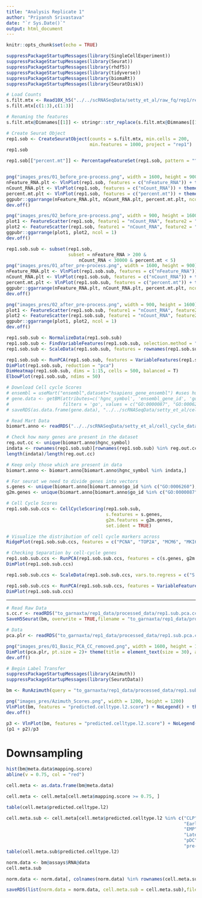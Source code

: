 ```yaml
---
title: "Analysis Replicate 1"
author: "Priyansh Srivastava"
date: "`r Sys.Date()`"
output: html_document
---
```


```r
knitr::opts_chunk$set(echo = TRUE)
```

```r
suppressPackageStartupMessages(library(SingleCellExperiment))
suppressPackageStartupMessages(library(Seurat))
suppressPackageStartupMessages(library(rhdf5))
suppressPackageStartupMessages(library(tidyverse))
suppressPackageStartupMessages(library(biomaRt))
suppressPackageStartupMessages(library(SeuratDisk))
```

```r
# Load Counts
s.filt.mtx <- Read10X_h5("../../scRNASeqData/setty_et_al/raw_fq/rep1/rep1/outs/filtered_feature_bc_matrix.h5")
s.filt.mtx[c(1:3),c(1:3)]

# Renaming the features
s.filt.mtx@Dimnames[[1]] <- stringr::str_replace(s.filt.mtx@Dimnames[[1]], "_", "-")
```

```r
# Create Seurat Object
rep1.sob <- CreateSeuratObject(counts = s.filt.mtx, min.cells = 200,
                               min.features = 1000, project = "rep1") 
rep1.sob
```

```r
rep1.sob[["percent.mt"]] <- PercentageFeatureSet(rep1.sob, pattern = "^MT-")


png("images_pres/01_before_pre-process.png", width = 1600, height = 900)
nFeature_RNA.plt <- VlnPlot(rep1.sob, features = c("nFeature_RNA")) + theme(title = element_text(size = 30), axis.text = element_text(size = 30), legend.position = "none")
nCount_RNA.plt <- VlnPlot(rep1.sob, features = c("nCount_RNA")) + theme(title = element_text(size = 30), axis.text = element_text(size = 30), legend.position = "none")
percent.mt.plt <- VlnPlot(rep1.sob, features = c("percent.mt")) + theme(title = element_text(size = 30), axis.text = element_text(size = 30), legend.position = "none")
ggpubr::ggarrange(nFeature_RNA.plt, nCount_RNA.plt, percent.mt.plt, ncol = 3)
dev.off()

png("images_pres/02_before_pre-process.png", width = 900, height = 1600)
plot1 <- FeatureScatter(rep1.sob, feature1 = "nCount_RNA", feature2 = "percent.mt")+ theme(title = element_text(size = 30), axis.text = element_text(size = 25), legend.position = "none")
plot2 <- FeatureScatter(rep1.sob, feature1 = "nCount_RNA", feature2 = "nFeature_RNA") + geom_smooth(method = "lm", formula = "y~x")+ theme(title = element_text(size = 30), axis.text = element_text(size = 25), legend.position = "none")
ggpubr::ggarrange(plot1, plot2, ncol = 1)
dev.off()

```

```r
rep1.sob.sub <- subset(rep1.sob, 
                       subset = nFeature_RNA > 200 &
                           nCount_RNA < 30000 & percent.mt < 5)
png("images_pres/01_after_pre-process.png", width = 1600, height = 900)
nFeature_RNA.plt <- VlnPlot(rep1.sob.sub, features = c("nFeature_RNA")) + theme(title = element_text(size = 30), axis.text = element_text(size = 30), legend.position = "none")
nCount_RNA.plt <- VlnPlot(rep1.sob.sub, features = c("nCount_RNA")) + theme(title = element_text(size = 30), axis.text = element_text(size = 30), legend.position = "none")
percent.mt.plt <- VlnPlot(rep1.sob.sub, features = c("percent.mt")) + theme(title = element_text(size = 30), axis.text = element_text(size = 30), legend.position = "none")
ggpubr::ggarrange(nFeature_RNA.plt, nCount_RNA.plt, percent.mt.plt, ncol = 3)
dev.off()

png("images_pres/02_after_pre-process.png", width = 900, height = 1600)
plot1 <- FeatureScatter(rep1.sob.sub, feature1 = "nCount_RNA", feature2 = "percent.mt")+ theme(title = element_text(size = 30), axis.text = element_text(size = 25), legend.position = "none")
plot2 <- FeatureScatter(rep1.sob.sub, feature1 = "nCount_RNA", feature2 = "nFeature_RNA") + geom_smooth(method = "lm", formula = "y~x")+ theme(title = element_text(size = 30), axis.text = element_text(size = 25), legend.position = "none")
ggpubr::ggarrange(plot1, plot2, ncol = 1)
dev.off()

```

```r
rep1.sob.sub <- NormalizeData(rep1.sob.sub)
rep1.sob.sub <- FindVariableFeatures(rep1.sob.sub, selection.method = "vst")
rep1.sob.sub <- ScaleData(rep1.sob.sub, features = rownames(rep1.sob.sub))
```

```r
rep1.sob.sub <- RunPCA(rep1.sob.sub, features = VariableFeatures(rep1.sob.sub))
DimPlot(rep1.sob.sub, reduction = "pca")
DimHeatmap(rep1.sob.sub, dims = 1:15, cells = 500, balanced = T)
ElbowPlot(rep1.sob.sub, ndims = 50)
```

```r
# Download Cell cycle Scores
# ensembl = useMart("ensembl",dataset="hsapiens_gene_ensembl") #uses human ensembl annotations
# gene.data <- getBM(attributes=c('hgnc_symbol', 'ensembl_gene_id', 'go_id'),
#                    filters = 'go', values = c("GO:0000087", "GO:0006260", "GO:0048285", "GO:0000279", "GO:0007059"), mart = ensembl)
# saveRDS(as.data.frame(gene.data), "../../scRNASeqData/setty_et_al/cell_cycle_data.mart")

# Read Mart Data
biomart.anno <- readRDS("../../scRNASeqData/setty_et_al/cell_cycle_data.mart")

# Check how many genes are present in the dataset
reg.out.cc <- unique(biomart.anno$hgnc_symbol)
indata <- rownames(rep1.sob.sub)[rownames(rep1.sob.sub) %in% reg.out.cc]
length(indata)/length(reg.out.cc)

# Keep only those which are present in data
biomart.anno <- biomart.anno[biomart.anno$hgnc_symbol %in% indata,]

# For seurat we need to divide genes into vectors
s.genes <- unique(biomart.anno[biomart.anno$go_id %in% c("GO:0006260"), "hgnc_symbol"])
g2m.genes <- unique(biomart.anno[biomart.anno$go_id %in% c("GO:0000087", "GO:0000279", "GO:0007059", "GO:0048285"), "hgnc_symbol"])

# Cell Cycle Scores
rep1.sob.sub.ccs <- CellCycleScoring(rep1.sob.sub, 
                                     s.features = s.genes,
                                     g2m.features = g2m.genes,
                                     set.ident = TRUE)

# Visualize the distribution of cell cycle markers across
RidgePlot(rep1.sob.sub.ccs, features = c("PCNA", "TOP2A", "MCM6", "MKI67"), ncol = 2)

# Checking Separation by cell-cycle genes
rep1.sob.sub.ccs <- RunPCA(rep1.sob.sub.ccs, features = c(s.genes, g2m.genes))
DimPlot(rep1.sob.sub.ccs)

rep1.sob.sub.ccs <- ScaleData(rep1.sob.sub.ccs, vars.to.regress = c("S.Score", "G2M.Score"), features = rownames(rep1.sob.sub.ccs))

rep1.sob.sub.ccs <- RunPCA(rep1.sob.sub.ccs, features = VariableFeatures(rep1.sob.sub.ccs), nfeatures.print = 10)
DimPlot(rep1.sob.sub.ccs)
```

---

```r
# Read Raw Data
s.cc.r <- readRDS("to_garnaxta/rep1_data/processed_data/rep1.sub.pca.cc.removed.RDS")
SaveH5Seurat(bm, overwrite = TRUE,filename = "to_garnaxta/rep1_data/processed_data/rep1.processed.anno")

# Data 
pca.plr <- readRDS("to_garnaxta/rep1_data/processed_data/rep1.sub.pca.cc.removed.RDS")

png("images_pres/01_Basic_PCA_CC_removed.png", width = 1600, height = 1600)
DimPlot(pca.plr, pt.size = 2)+ theme(title = element_text(size = 30), axis.text = element_text(size = 25), legend.position = "none")
dev.off()
```

```r
# Begin Label Transfer
suppressPackageStartupMessages(library(Azimuth))
suppressPackageStartupMessages(library(SeuratData))

bm <- RunAzimuth(query = "to_garnaxta/rep1_data/processed_data/rep1.sub.pca.cc.removed.H5.h5seurat", reference = "to_garnaxta/rep1_data/processed_data/bm_reference/")

png("images_pres/Azimuth_Scores.png", width = 1200, height = 1200)
VlnPlot(bm, features = "predicted.celltype.l2.score") + NoLegend() + theme(title = element_text(size = 30), axis.text = element_text(size = 25), legend.position = "none")
dev.off()

p3 <- VlnPlot(bm, features = "predicted.celltype.l2.score") + NoLegend()
(p1 + p2)/p3

```

# Downsampling
```r
hist(bm@meta.data$mapping.score)
abline(v = 0.75, col = "red")

cell.meta <- as.data.frame(bm@meta.data)

cell.meta <- cell.meta[cell.meta$mapping.score >= 0.75, ]

table(cell.meta$predicted.celltype.l2)

cell.meta.sub <- cell.meta[cell.meta$predicted.celltype.l2 %in% c("CLP",
                                                                  "Early Eryth",
                                                                  "EMP", "GMP", "HSC",
                                                                  "Late Eryth","LMPP",
                                                                  "pDC", "Prog Mk", "pre-mDC",
                                                                  "pre-pDC"), ]
table(cell.meta.sub$predicted.celltype.l2)

norm.data <- bm@assays$RNA@data
cell.meta.sub

norm.data <- norm.data[, colnames(norm.data) %in% rownames(cell.meta.sub)]

saveRDS(list(norm.data = norm.data, cell.meta.sub = cell.meta.sub),file = "to_garnaxta/rep1_data/processed_data/SlingshotInput")


```